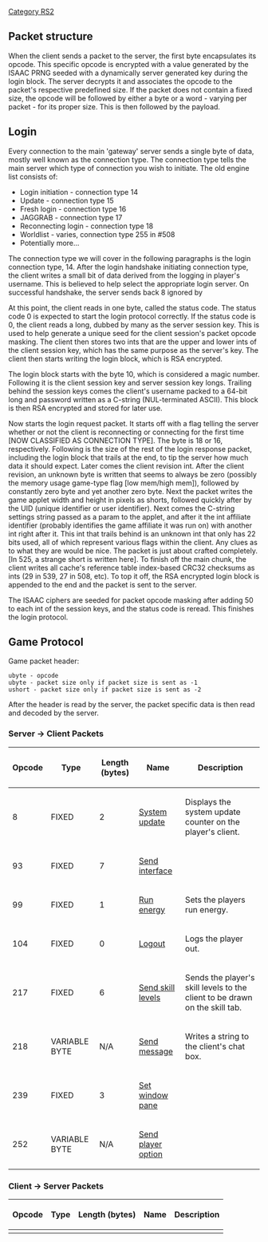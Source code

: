 [[Category RS2]]


== '''Packet structure''' ==
When the client sends a packet to the server, the first byte encapsulates its opcode. This specific opcode is encrypted with a value generated by the ISAAC PRNG seeded with a dynamically server generated key during the login block. The server decrypts it and associates the opcode to the packet's respective predefined size. If the packet does not contain a fixed size, the opcode will be followed by either a byte or a word - varying per packet - for its proper size. This is then followed by the payload.

== '''Login''' ==
Every connection to the main 'gateway' server sends a single byte of data, mostly well known as the connection type. The connection type tells the main server which type of connection you wish to initiate. The old engine list consists of:

* Login initiation - connection type 14
* Update - connection type 15
* Fresh login - connection type 16
* JAGGRAB - connection type 17
* Reconnecting login - connection type 18
* Worldlist - varies, connection type 255 in #508
* Potentially more...


The connection type we will cover in the following paragraphs is the login connection type, 14. After the login handshake initiating connection type, the client writes a small bit of data derived from the logging in player's username. This is believed to help select the appropriate login server. On successful handshake, the server sends back 8 ignored by


At this point, the client reads in one byte, called the status code. The status code 0 is expected to start the login protocol correctly. If the status code is 0, the client reads a long, dubbed by many as the server session key. This is used to help generate a unique seed for the client session's packet opcode masking. The client then stores two ints that are the upper and lower ints of the client session key, which has the same purpose as the server's key. The client then starts writing the login block, which is RSA encrypted.


The login block starts with the byte 10, which is considered a magic number. Following it is the client session key and server session key longs. Trailing behind the session keys comes the client's username packed to a 64-bit long and password written as a C-string (NUL-terminated ASCII). This block is then RSA encrypted and stored for later use.


Now starts the login request packet. It starts off with a flag telling the server whether or not the client is reconnecting or connecting for the first time [NOW CLASSIFIED AS CONNECTION TYPE]. The byte is 18 or 16, respectively. Following is the size of the rest of the login response packet, including the login block that trails at the end, to tip the server how much data it should expect. Later comes the client revision int. After the client revision, an unknown byte is written that seems to always be zero (possibly the memory usage game-type flag [low mem/high mem]), followed by constantly zero byte and yet another zero byte. Next the packet writes the game applet width and height in pixels as shorts, followed quickly after by the UID (unique identifier or user identifier). Next comes the C-string settings string passed as a param to the applet, and after it the int affiliate identifier (probably identifies the game affiliate it was run on) with another int right after it. This int that trails behind is an unknown int that only has 22 bits used, all of which represent various flags within the client. Any clues as to what they are would be nice. The packet is just about crafted completely. [In 525, a strange short is written here]. To finish off the main chunk, the client writes all cache's reference table index-based CRC32 checksums as ints (29 in 539, 27 in 508, etc). To top it off, the RSA encrypted login block is appended to the end and the packet is sent to the server.


The ISAAC ciphers are seeded for packet opcode masking after adding 50 to each int of the session keys, and the status code is reread. This finishes the login protocol.

== '''Game Protocol''' ==
Game packet header:

<pre>
ubyte - opcode
ubyte - packet size only if packet size is sent as -1
ushort - packet size only if packet size is sent as -2
</pre>

After the header is read by the server, the packet specific data is then read and decoded by the server.

===Server -> Client Packets===
{| border=2
|-
! Opcode
! Type
! Length (bytes)
! Name
! Description
|-
| 8
| FIXED
| 2
| [[508 System update|System update]]
| Displays the system update counter on the player's client.
|-
| 93
| FIXED
| 7
| [[508 Send interface|Send interface]]
|
|-
| 99
| FIXED
| 1
| [[508 Run energy|Run energy]]
| Sets the players run energy.
|-
| 104
| FIXED
| 0
| [[508 Logout|Logout]]
| Logs the player out.
|-
| 217
| FIXED
| 6
| [[508 Send skill levels|Send skill levels]]
| Sends the player's skill levels to the client to be drawn on the skill tab.
|-
| 218
| VARIABLE BYTE
| N/A
| [[508 Send message|Send message]]
| Writes a string to the client's chat box.
|-
| 239
| FIXED
| 3
| [[508 Set window pane|Set window pane]]
|
|-
| 252
| VARIABLE BYTE
| N/A
| [[508 Send player option|Send player option]]
| 
|}

===Client -> Server Packets===

{| border=2
|-
! Opcode
! Type
! Length (bytes)
! Name
! Description
|-
|}